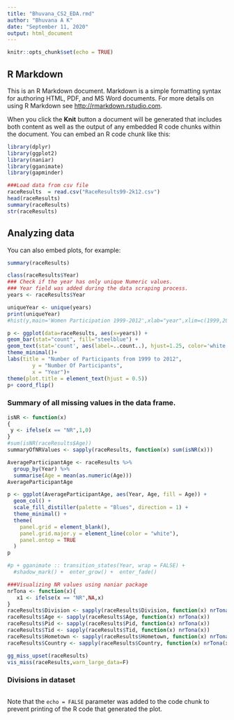 ```yaml
---
title: "Bhuvana_CS2_EDA.rmd"
author: "Bhuvana A K"
date: "September 11, 2020"
output: html_document
---
```


```r
knitr::opts_chunk$set(echo = TRUE)
```

## R Markdown

This is an R Markdown document. Markdown is a simple formatting syntax for authoring HTML, PDF, and MS Word documents. For more details on using R Markdown see <http://rmarkdown.rstudio.com>.

When you click the **Knit** button a document will be generated that includes both content as well as the output of any embedded R code chunks within the document. You can embed an R code chunk like this:

```r
library(dplyr)
library(ggplot2)
library(naniar)
library(gganimate)
library(gapminder)

###Load data from csv file
raceResults  = read.csv("RaceResults99-2k12.csv")
head(raceResults)
summary(raceResults)
str(raceResults)
```

## Analyzing data

You can also embed plots, for example:

```r

summary(raceResults)

class(raceResults$Year)
### Check if the year has only unique Numeric values.
### Year field was added during the data scraping process.
years <- raceResults$Year

uniqueYear <- unique(years)
print(uniqueYear)
#hist(y,main='Women Participation 1999-2012',xlab="year",xlim=c(1999,2012))

p <- ggplot(data=raceResults, aes(x=years)) +
geom_bar(stat="count", fill="steelblue") +
geom_text(stat='count', aes(label=..count..), hjust=1.25, color='white',size=3.75)+
theme_minimal()+
labs(title = "Number of Participants from 1999 to 2012",
        y = "Number Of Participants",
        x = "Year")+
theme(plot.title = element_text(hjust = 0.5))
p+ coord_flip()
```

### Summary of all missing values in the data frame.
```r
isNR <- function(x)
{
 y <- ifelse(x == "NR",1,0)
}
#sum(isNR(raceResults$Age))
summaryOfNRValues <- sapply(raceResults, function(x) sum(isNR(x)))
```

```r

AverageParticipantAge <- raceResults %>%
  group_by(Year) %>%
  summarise(Age = mean(as.numeric(Age)))
AverageParticipantAge

p <- ggplot(AverageParticipantAge, aes(Year, Age, fill = Age)) +
  geom_col() +
  scale_fill_distiller(palette = "Blues", direction = 1) +
  theme_minimal() +
  theme(
    panel.grid = element_blank(),
    panel.grid.major.y = element_line(color = "white"),
    panel.ontop = TRUE
  )
p

#p + gganimate :: transition_states(Year, wrap = FALSE) +
  #shadow_mark() +  enter_grow() +  enter_fade()
```

```r
###Visualizing NR values using naniar package
nrTona <- function(x){
   x1 <- ifelse(x == "NR",NA,x)
}
raceResults$Division <- sapply(raceResults$Division, function(x) nrTona(x))
raceResults$Age <- sapply(raceResults$Age, function(x) nrTona(x))
raceResults$Pid <- sapply(raceResults$Pid, function(x) nrTona(x))
raceResults$Tid <- sapply(raceResults$Tid, function(x) nrTona(x))
raceResults$Hometown <- sapply(raceResults$Hometown, function(x) nrTona(x))
raceResults$Country <- sapply(raceResults$Country, function(x) nrTona(x))

gg_miss_upset(raceResults)
vis_miss(raceResults,warn_large_data=F)

```
### Divisions in dataset
```r

```



Note that the `echo = FALSE` parameter was added to the code chunk to prevent printing of the R code that generated the plot.
